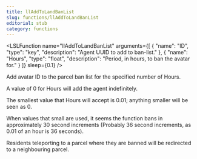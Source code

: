 ```yaml
---
title: llAddToLandBanList
slug: functions/llAddToLandBanList
editorial: stub
category: functions
---
```


<LSLFunction
	name="llAddToLandBanList"
	arguments={[
	{
		"name": "ID",
		"type": "key",
		"description": "Agent UUID to add to ban-list."
	},
	{
		"name": "Hours",
		"type": "float",
		"description": "Period, in hours, to ban the avatar for."
	}
]}
	sleep={0.1}
/>

Add avatar ID to the parcel ban list for the specified number of Hours.

A value of 0 for Hours will add the agent indefinitely.

The smallest value that Hours will accept is 0.01; anything smaller will be seen as 0.

When values that small are used, it seems the function bans in approximately 30 second increments (Probably 36 second increments, as 0.01 of an hour is 36 seconds).

Residents teleporting to a parcel where they are banned will be redirected to a neighbouring parcel.

